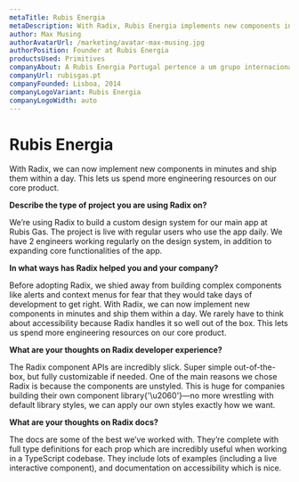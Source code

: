 ```yaml
---
metaTitle: Rubis Energia
metaDescription: With Radix, Rubis Energia implements new components in minutes, so they can spend more engineering resources on the core product.
author: Max Musing
authorAvatarUrl: /marketing/avatar-max-musing.jpg
authorPosition: Founder at Rubis Energia
productsUsed: Primitives
companyAbout: A Rubis Energia Portugal pertence a um grupo internacional francês que opera há mais de 25 anos no setor da energia, presente na Europa, África e nas Caraíbas, e que surge em Portugal em 2014 com o negócio da distribuição de GPL propano e butano fornecendo milhares de clientes dos mais diversos setores de atividade.
companyUrl: rubisgas.pt
companyFounded: Lisboa, 2014
companyLogoVariant: Rubis Energia
companyLogoWidth: auto
---
```


# Rubis Energia

<HeroQuote>
	With Radix, we can now implement new components in minutes and ship them within a day. This lets
	us spend more engineering resources on our core product.
</HeroQuote>

**Describe the type of project you are using Radix on?**

We’re using Radix to build a custom design system for our main app at Rubis Gas. The project is live with regular users who use the app daily. We have 2 engineers working regularly on the design system, in addition to expanding core functionalities of the app.

**In what ways has Radix helped you and your company?**

Before adopting Radix, we shied away from building complex components like alerts and context menus for fear that they would take days of development to get right. With Radix, we can now implement new components in minutes and ship them within a day. We rarely have to think about accessibility because Radix handles it so well out of the box. This lets us spend more engineering resources on our core product.

**What are your thoughts on Radix developer experience?**

The Radix component APIs are incredibly slick. Super simple out-of-the-box, but fully customizable if needed.
One of the main reasons we chose Radix is because the components are unstyled. This is huge for companies building their own component library{'\u2060'}—no more wrestling with default library styles, we can apply our own styles exactly how we want.

**What are your thoughts on Radix docs?**

The docs are some of the best we’ve worked with. They’re complete with full type definitions for each prop which are incredibly useful when working in a TypeScript codebase. They include lots of examples (including a live interactive component), and documentation on accessibility which is nice.
